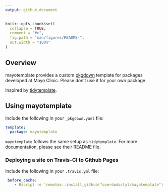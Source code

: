 ```yaml
---
output: github_document
---
```


<!-- README.md is generated from README.Rmd. Please edit that file -->

```r
knitr::opts_chunk$set(
  collapse = TRUE,
  comment = "#>",
  fig.path = "man/figures/README-",
  out.width = "100%"
)
```

## Overview

mayotemplate provides a custom [pkgdown](https://pkgdown.r-lib.org) template for packages developed at Mayo Clinic. Please don't use it for your own package.

Inspired by [tidytemplate](https://github.com/tidyverse/tidytemplate/).

## Using mayotemplate

Include the following in your `_pkgdown.yaml` file:

```yaml
template:
  package: mayotemplate
```

`mayotemplate` follows the same setup as `tidytemplate`.  For more documentation, please see their README file.  


### Deploying a site on Travis-CI to Github Pages 

Include the following in your `.travis.yml` file:

```yaml
 before_cache:
    - Rscript -e 'remotes::install_github("overdodactyl/mayotemplate")'
```

